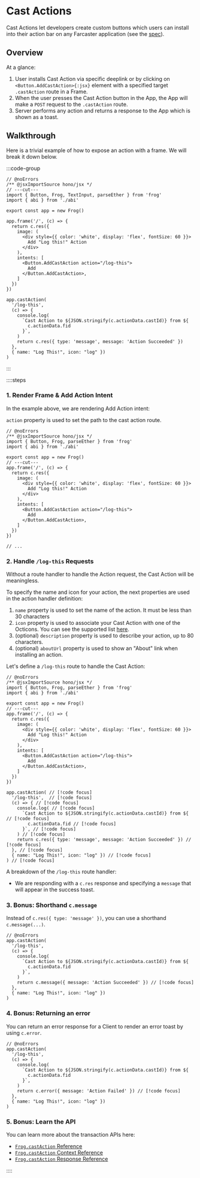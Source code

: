 # Cast Actions

Cast Actions let developers create custom buttons which users can install into their action bar on any Farcaster application (see the [spec](https://warpcast.notion.site/Spec-Farcaster-Actions-84d5a85d479a43139ea883f6823d8caa)).  

## Overview

At a glance:

1. User installs Cast Action via specific deeplink or by clicking on `<Button.AddCastAction>{:jsx}` element with a specified target `.castAction` route in a Frame.
2. When the user presses the Cast Action button in the App, the App will make a `POST` request to the `.castAction` route.
3. Server performs any action and returns a response to the App which is shown as a toast.

## Walkthrough

Here is a trivial example of how to expose an action with a frame. We will break it down below.

:::code-group

```tsx twoslash [src/index.tsx]
// @noErrors
/** @jsxImportSource hono/jsx */
// ---cut---
import { Button, Frog, TextInput, parseEther } from 'frog'
import { abi } from './abi'

export const app = new Frog()

app.frame('/', (c) => {
  return c.res({
    image: (
      <div style={{ color: 'white', display: 'flex', fontSize: 60 }}>
        Add "Log this!" Action
      </div>
    ),
    intents: [
      <Button.AddCastAction action="/log-this">
        Add
      </Button.AddCastAction>,
    ]
  })
})

app.castAction(
  '/log-this',
  (c) => {
    console.log(
      `Cast Action to ${JSON.stringify(c.actionData.castId)} from ${
        c.actionData.fid
      }`,
    )
    return c.res({ type: 'message', message: 'Action Succeeded' })
  },
  { name: "Log This!", icon: "log" })
)
```

:::

::::steps

### 1. Render Frame & Add Action Intent

In the example above, we are rendering Add Action intent:

`action` property is used to set the path to the cast action route.

```tsx twoslash [src/index.tsx]
// @noErrors
/** @jsxImportSource hono/jsx */
import { Button, Frog, parseEther } from 'frog'
import { abi } from './abi'

export const app = new Frog()
// ---cut---
app.frame('/', (c) => {
  return c.res({
    image: (
      <div style={{ color: 'white', display: 'flex', fontSize: 60 }}>
        Add "Log this!" Action
      </div>
    ),
    intents: [
      <Button.AddCastAction action="/log-this">
        Add
      </Button.AddCastAction>,
    ]
  })
})

// ...
```


### 2. Handle `/log-this` Requests

Without a route handler to handle the Action request, the Cast Action will be meaningless. 

To specify the name and icon for your action, the next properties are used in the action handler definition:
1. `name` property is used to set the name of the action. It must be less than 30 characters
2. `icon` property is used to associate your Cast Action with one of the Octicons. You can see the supported list [here](https://warpcast.notion.site/Spec-Farcaster-Actions-84d5a85d479a43139ea883f6823d8caa).
3. (optional) `description` property is used to describe your action, up to 80 characters.
4. (optional) `aboutUrl` property is used to show an "About" link when installing an action.

Let's define a `/log-this` route to handle the Cast Action:

```tsx twoslash [src/index.tsx]
// @noErrors
/** @jsxImportSource hono/jsx */
import { Button, Frog, parseEther } from 'frog'
import { abi } from './abi'

export const app = new Frog()
// ---cut---
app.frame('/', (c) => {
  return c.res({
    image: (
      <div style={{ color: 'white', display: 'flex', fontSize: 60 }}>
        Add "Log this!" Action
      </div>
    ),
    intents: [
      <Button.AddCastAction action="/log-this">
        Add
      </Button.AddCastAction>,
    ]
  })
})

app.castAction( // [!code focus]
  '/log-this',  // [!code focus]
  (c) => { // [!code focus]
    console.log( // [!code focus]
      `Cast Action to ${JSON.stringify(c.actionData.castId)} from ${ // [!code focus]
        c.actionData.fid // [!code focus]
      }`, // [!code focus]
    ) // [!code focus]
    return c.res({ type: 'message', message: 'Action Succeeded' }) // [!code focus]
  }, // [!code focus]
  { name: "Log This!", icon: "log" }) // [!code focus]
) // [!code focus]
```

A breakdown of the `/log-this` route handler:

- We are responding with a `c.res` response and specifying a `message` that will appear in the success toast.

### 3. Bonus: Shorthand `c.message`

Instead of `c.res({ type: 'message' })`, you can use a shorthand `c.message(...)`.

```tsx twoslash [src/index.tsx]
// @noErrors
app.castAction(
  '/log-this',
  (c) => {
    console.log(
      `Cast Action to ${JSON.stringify(c.actionData.castId)} from ${
        c.actionData.fid
      }`,
    ) 
    return c.message({ message: 'Action Succeeded' }) // [!code focus]
  }, 
  { name: "Log This!", icon: "log" })
)
```

### 4. Bonus: Returning an error

You can return an error response for a Client to render an error toast by using `c.error`.

```tsx twoslash [src/index.tsx]
// @noErrors
app.castAction(
  '/log-this',
  (c) => {
    console.log(
      `Cast Action to ${JSON.stringify(c.actionData.castId)} from ${
        c.actionData.fid
      }`,
    ) 
    return c.error({ message: 'Action Failed' }) // [!code focus]
  }, 
  { name: "Log This!", icon: "log" })
)
```

### 5. Bonus: Learn the API

You can learn more about the transaction APIs here:

- [`Frog.castAction` Reference](/reference/frog-cast-action)
- [`Frog.castAction` Context Reference](/reference/frog-cast-action-context)
- [`Frog.castAction` Response Reference](/reference/frog-cast-action-response)

::::
